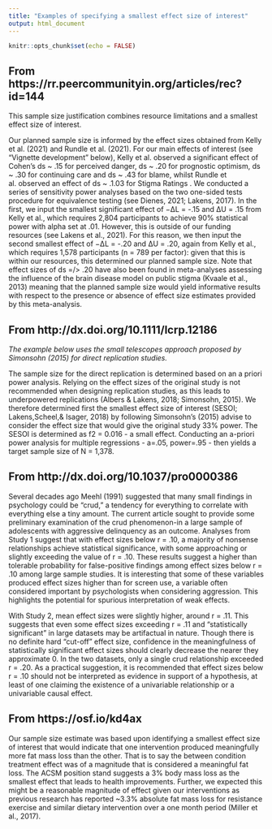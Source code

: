 ```yaml
---
title: "Examples of specifying a smallest effect size of interest"
output: html_document
---
```


```r
knitr::opts_chunk$set(echo = FALSE)
```

## From https://rr.peercommunityin.org/articles/rec?id=144

This sample size justification combines resource limitations and a smallest effect size of interest. 

Our planned sample size is informed by the effect sizes obtained from Kelly et al. (2021) and Rundle et al. (2021). For our main effects of interest (see “Vignette development” below), Kelly et al. observed a significant effect of Cohen’s ds ~ .15 for perceived danger, ds ~ .20 for prognostic optimism, ds ~ .30 for continuing care and ds ~ .43 for blame, whilst Rundle et al. observed an effect of ds ~ .1.03 for Stigma Ratings . We conducted a series of sensitivity power analyses based on the two one-sided tests procedure for equivalence testing (see Dienes, 2021; Lakens, 2017). In the first, we input the smallest significant effect of −ΔL = -.15 and ΔU = .15 from Kelly et al., which requires 2,804 participants to achieve 90% statistical power with alpha set at .01. However, this is outside of our funding resources (see Lakens et al., 2021). For this reason, we then input the second smallest effect of −ΔL = -.20 and ΔU = .20, again from Kelly et al., which requires 1,578 participants (n  = 789 per factor): given that this is within our resources, this determined our planned sample size. Note that effect sizes of  ds =/> .20 have also been found in meta-analyses assessing the influence of the brain disease model on public stigma (Kvaale et al., 2013) meaning that the planned sample size would yield informative results with respect to the presence or absence of effect size estimates provided by this meta-analysis. 


## From http://dx.doi.org/10.1111/lcrp.12186

*The example below uses the small telescopes approach proposed by Simonsohn (2015) for direct replication studies.*

The sample size for the direct replication is determined based on an a priori power analysis. Relying on the effect sizes of the original study is not recommended when designing replication studies, as this leads to underpowered replications (Albers & Lakens, 2018; Simonsohn, 2015). We therefore determined first the smallest effect size of interest (SESOI; Lakens,Scheel,& Isager, 2018) by following Simonsohn’s (2015) advise to consider the effect size that would give the original study 33% power. The SESOI is determined as f2 = 0.016 - a small effect. Conducting an a-priori power analysis for multiple regressions - a=.05, power=.95 - then yields a target sample size of N = 1,378.

## From http://dx.doi.org/10.1037/pro0000386

Several decades ago Meehl (1991) suggested that many small findings in psychology could be “crud,” a tendency for everything to correlate with everything else a tiny amount. The current article sought to provide some preliminary examination of the crud phenomenon-in a large sample of adolescents with aggressive delinquency as an outcome. Analyses from Study 1 suggest that with effect sizes below r = .10, a majority of nonsense relationships achieve statistical significance, with some approaching or slightly exceeding the value of r = .10. These results suggest a higher than tolerable probability for false-positive findings among effect sizes
below r = .10 among large sample studies. It is interesting that some of these variables produced effect sizes higher than for screen use, a variable often considered important by psychologists when considering aggression. This highlights the potential for spurious interpretation of weak effects.

With Study 2, mean effect sizes were slightly higher, around r = .11. This suggests that even some effect sizes exceeding r = .11 and “statistically significant” in large datasets may be artifactual in nature. Though there is no definite hard “cut-off” effect size,
confidence in the meaningfulness of statistically significant effect sizes should clearly decrease the nearer they approximate 0. In the two datasets, only a single crud relationship exceeded r = .20. As a practical suggestion, it is recommended that effect sizes
below r = .10 should not be interpreted as evidence in support of a hypothesis, at least of one claiming the existence of a univariable relationship or a univariable causal effect.


## From https://osf.io/kd4ax

Our sample size estimate was based upon identifying a smallest effect size of interest that would indicate that one intervention produced meaningfully more fat mass loss than the other. That is to say the between condition treatment effect was of a magnitude that is considered a meaningful fat loss. The ACSM position stand suggests a 3% body mass loss as the smallest effect that leads to health improvements. Further, we expected this might be a reasonable magnitude of effect given our interventions as previous research has reported ~3.3% absolute fat mass loss for resistance exercise and similar dietary intervention over a one month period (Miller et al., 2017). 